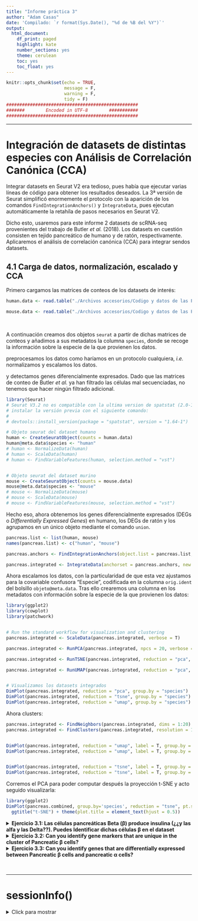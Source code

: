 ```yaml
---
title: "Informe práctica 3"
author: "Adam Casas"
date: 'Compilado: `r format(Sys.Date(), "%d de %B del %Y")`'
output: 
  html_document:
    df_print: paged
    highlight: kate
    number_sections: yes
    theme: cerulean
    toc: yes
    toc_float: yes
---
```


```r
knitr::opts_chunk$set(echo = TRUE,
                      message = F,
                      warning = F,
                      tidy = F)
##################################################
#######        Encoded in UTF-8        ###########
##################################################
```

***

# Integración de datasets de distintas especies con Análisis de Correlación Canónica (CCA)


Integrar datasets en Seurat V2 era tedioso, pues había que ejecutar varias líneas de código para obtener los resultados deseados. La 3ª versión de Seurat simplificó enormemente el protocolo con la aparición de los comandos `FindIntegrationAnchors()` y `IntegrateData`, pues ejecutan automáticamente la retahíla de pasos necesarios en Seurat V2.

Dicho esto, usaremos para este informe 2 datasets de scRNA-seq provenientes del trabajo de Butler _et al._ (2018). Los datasets en cuestión consisten en tejido pancreático de humano y de ratón, respectivamente. Aplicaremos el análisis de correlación canónica (CCA) para integrar sendos datasets.


## 4.1 Carga de datos, normalización, escalado y CCA

Primero cargamos las matrices de conteos de los datasets de interés:

```r
human.data <- read.table("./Archivos accesorios/Codigo y datos de las Practicas 1-4/data/pancreas_human.expressionMatrix.txt", sep = "\t")

mouse.data <- read.table("./Archivos accesorios/Codigo y datos de las Practicas 1-4/data/pancreas_mouse.expressionMatrix.txt", sep = "\t")
```


<br>

A continuación creamos dos objetos `seurat` a partir de dichas matrices de conteos y añadimos a sus metadatos la columna `species`, donde se recoge la información sobre la especie de la que provienen los datos.

preprocesamos los datos como haríamos en un protocolo cualquiera, _i.e._ normalizamos y escalamos los datos.

y detectamos genes diferencialmente expresados. Dado que las matrices de conteo de Butler _et al._ ya han filtrado las células mal secuenciadas, no tenemos que hacer ningún filtrado adicional.

```r
library(Seurat)
# Seurat V3.2 no es compatible con la ultima version de spatstat (2.0-1). Puedes
# instalar la versión previa con el siguiente comando:
#
# devtools::install_version(package = "spatstat", version = "1.64-1")

# Objeto seurat del dataset humano
human <- CreateSeuratObject(counts = human.data)
human@meta.data$species <- "human"
# human <- NormalizeData(human)
# human <- ScaleData(human)
# human <- FindVariableFeatures(human, selection.method = "vst")


# Objeto seurat del dataset murino
mouse <- CreateSeuratObject(counts = mouse.data)
mouse@meta.data$species <- "mouse"
# mouse <- NormalizeData(mouse)
# mouse <- ScaleData(mouse)
# mouse <- FindVariableFeatures(mouse, selection.method = "vst")
```


Hecho eso, ahora obtenemos los genes diferencialmente expresados (DEGs o _Differentially Expressed Genes_) en humano, los DEGs de ratón y los agrupamos en un único objeto mediante el comando `union`.

```r
pancreas.list <- list(human, mouse)
names(pancreas.list) <- c("human", "mouse")

pancreas.anchors <- FindIntegrationAnchors(object.list = pancreas.list, scale = T, normalization.method = "LogNormalize", reduction = "cca", dims = 1:20) # ya escalé los datos al crear los objetos seurat. TMB ejecuta FindVariableFeatures si no lo hiciste

pancreas.integrated <- IntegrateData(anchorset = pancreas.anchors, new.assay.name = "integrated", normalization.method = "LogNormalize", dims = 1:20)
```



Ahora escalamos los datos, con la particularidad de que esta vez ajustamos para la covariable confusora "Especie", codificada en la columna `orig.ident` del bolsillo `objeto@meta.data`. Tras ello crearemos una columna en los metadatos con información sobre la especie de la que provienen los datos:

```r
library(ggplot2)
library(cowplot)
library(patchwork)


# Run the standard workflow for visualization and clustering
pancreas.integrated <- ScaleData(pancreas.integrated, verbose = T)

pancreas.integrated <- RunPCA(pancreas.integrated, npcs = 20, verbose = T)

pancreas.integrated <- RunTSNE(pancreas.integrated, reduction = "pca", dims = 1:20)

pancreas.integrated <- RunUMAP(pancreas.integrated, reduction = "pca", dims = 1:20)


# Visualizamos los datasets integrados
DimPlot(pancreas.integrated, reduction = "pca", group.by = "species")
DimPlot(pancreas.integrated, reduction = "tsne", group.by = "species")
DimPlot(pancreas.integrated, reduction = "umap", group.by = "species")
```



Ahora clusters:

```r
pancreas.integrated <- FindNeighbors(pancreas.integrated, dims = 1:20)
pancreas.integrated <- FindClusters(pancreas.integrated, resolution = 1, method = "matrix", algorithm = 1)


DimPlot(pancreas.integrated, reduction = "umap", label = T, group.by = "species")
DimPlot(pancreas.integrated, reduction = "umap", label = T, group.by = "seurat_clusters")


DimPlot(pancreas.integrated, reduction = "tsne", label = T, group.by = "species")
DimPlot(pancreas.integrated, reduction = "tsne", label = T, group.by = "seurat_clusters")
```


Corremos el PCA para poder computar después la proyección t-SNE y acto seguido visualizarla:

```r

library(ggplot2)
DimPlot(pancreas.combined, group.by='species', reduction = "tsne", pt.size = NULL, label = T) + 
  ggtitle("t-SNE") + theme(plot.title = element_text(hjust = 0.5))
```










<details>
<summary> __Ejercicio 3.1: Las células pancreáticas Beta (β) produce insulina (¿¿y las alfa y las Delta??). Puedes Identificar dichas células β en el dataset__ </summary>


Consulta la info de gen como __PDX1__ y __MAFA__ en _Genecards_ o similares, y luego la _Proteómic Tissue Expression Atlas_ o coom se llame

Tip: Use gene marker, e.g. PDX1. 


c("REG1A", "PPY", "SST", "GHRL", "VWF", "SOX10")

<br>

__Solución:__


</details>









<details>
<summary> __Ejercicio 3.2: Can you identify gene markers that are unique in the cluster of Pancreatic β cells?__ </summary>

<br>

__Solución:__


</details>







<details>
<summary> __Ejercicio 3.3: Can you identify genes that are differentially expressed between Pancreatic β cells and pancreatic α cells?__ </summary>

<br>

__Solución:__


</details>




<br>

***

# sessionInfo()

<details>

<summary> Click para mostrar </summary>

```r
sessionInfo()
```

</details>
